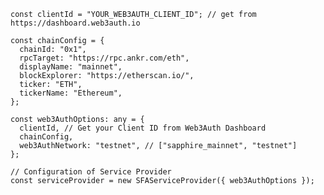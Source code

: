 ```tsx
const clientId = "YOUR_WEB3AUTH_CLIENT_ID"; // get from https://dashboard.web3auth.io

const chainConfig = {
  chainId: "0x1",
  rpcTarget: "https://rpc.ankr.com/eth",
  displayName: "mainnet",
  blockExplorer: "https://etherscan.io/",
  ticker: "ETH",
  tickerName: "Ethereum",
};

const web3AuthOptions: any = {
  clientId, // Get your Client ID from Web3Auth Dashboard
  chainConfig,
  web3AuthNetwork: "testnet", // ["sapphire_mainnet", "testnet"]
};

// Configuration of Service Provider
const serviceProvider = new SFAServiceProvider({ web3AuthOptions });
```
